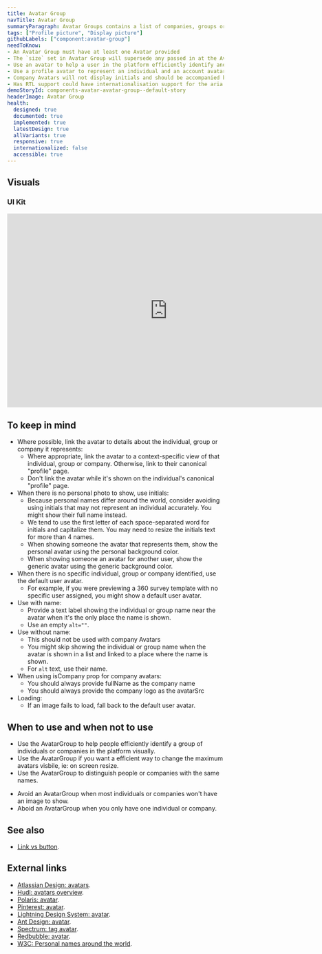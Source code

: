 ```yaml
---
title: Avatar Group
navTitle: Avatar Group
summaryParagraph: Avatar Groups contains a list of companies, groups or users visually through profile images or initials
tags: ["Profile picture", "Display picture"]
githubLabels: ["component:avatar-group"]
needToKnow:
- An Avatar Group must have at least one Avatar provided
- The `size` set in Avatar Group will supersede any passed in at the Avatar component level.
- Use an avatar to help a user in the platform efficiently identify another person or an organization.
- Use a profile avatar to represent an individual and an account avatar for an organization.
- Company Avatars will not display initials and should be accompanied by an avatarSrc.
- Has RTL support could have internationalisation support for the aria response in the render counter.
demoStoryId: components-avatar-avatar-group--default-story
headerImage: Avatar Group
health:
  designed: true
  documented: true
  implemented: true
  latestDesign: true
  allVariants: true
  responsive: true
  internationalized: false
  accessible: true
---
```



## Visuals

### UI Kit

<iframe style="border: none;" width="744" height="450" src="https://www.figma.com/file/eZKEE5kXbEMY3lx84oz8iN/%E2%9D%A4%EF%B8%8F-UI-Kit%3A-Heart?node-id=1929%3A14306" allowfullscreen></iframe>

## To keep in mind

- Where possible, link the avatar to details about the individual, group or company it represents:
  - Where appropriate, link the avatar to a context-specific view of that individual, group or company. Otherwise, link to their canonical "profile" page.
  - Don't link the avatar while it's shown on the individual's canonical "profile" page.
- When there is no personal photo to show, use initials:
  - Because personal names differ around the world, consider avoiding using initials that may not represent an individual accurately. You might show their full name instead.
  - We tend to use the first letter of each space-separated word for initials and capitalize them. You may need to resize the initials text for more than 4 names.
  - When showing someone the avatar that represents them, show the personal avatar using the personal background color.
  - When showing someone an avatar for another user, show the generic avatar using the generic background color.
- When there is no specific individual, group or company identified, use the default user avatar.
  - For example, if you were previewing a 360 survey template with no specific user assigned, you might show a default user avatar.
- Use with name:
  - Provide a text label showing the individual or group  name near the avatar when it's the only place the name is shown.
  - Use an empty `alt=""`.
- Use without name:
  - This should not be used with company Avatars
  - You might skip showing the individual or group name when the avatar is shown in a list and linked to a place where the name is shown.
  - For `alt` text, use their name.
- When using isCompany prop for company avatars:
  - You should always provide fullName as the company name
  - You should always provide the company logo as the avatarSrc
- Loading:
  - If an image fails to load, fall back to the default user avatar.

## When to use and when not to use

<WhenToUseAndWhenNotToUse>
<WhenToUse>

- Use the AvatarGroup to help people efficiently identify a group of individuals or companies in the platform visually.
- Use the AvatarGroup if you want a efficient way to change the maximum avatars visbile, ie: on screen resize.
- Use the AvatarGroup to distinguish people or companies with the same names.

</WhenToUse>
<WhenNotToUse>

- Avoid an AvatarGroup when most individuals or companies won't have an image to show.
- Aboid an AvatarGroup when you only have one individual or company.

</WhenNotToUse>
</WhenToUseAndWhenNotToUse>

## See also

- [Link vs button](/guidelines/link-vs-button/).

## External links

- [Atlassian Design: avatars](https://www.atlassian.design/guidelines/product/components/avatars).
- [Hudl: avatars overview](http://uniform.hudl.com/components/avatars/design/).
- [Polaris: avatar](https://polaris.shopify.com/components/images-and-icons/avatar#navigation).
- [Pinterest: avatar](https://pinterest.github.io/gestalt/#/Avatar).
- [Lightning Design System: avatar](https://www.lightningdesignsystem.com/components/avatar/#site-main-content).
- [Ant Design: avatar](https://ant.design/components/avatar/#header).
- [Spectrum: tag avatar](https://spectrum.adobe.com/page/tag/#Avatar).
- [Redbubble: avatar](http://redbubble.design/components/Avatar/examples).
- [W3C: Personal names around the world](https://www.w3.org/International/questions/qa-personal-names).

